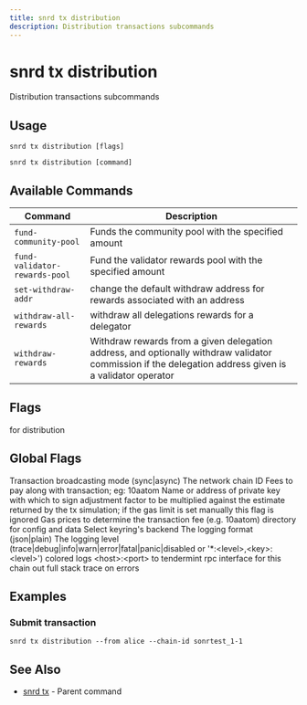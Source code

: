 ```yaml
---
title: snrd tx distribution
description: Distribution transactions subcommands
---
```


# snrd tx distribution

Distribution transactions subcommands

## Usage

```shell
snrd tx distribution [flags]
```

```shell
snrd tx distribution [command]
```

## Available Commands

| Command | Description |
|---------|-------------|
| `fund-community-pool` | Funds the community pool with the specified amount |
| `fund-validator-rewards-pool` | Fund the validator rewards pool with the specified amount |
| `set-withdraw-addr` | change the default withdraw address for rewards associated with an address |
| `withdraw-all-rewards` | withdraw all delegations rewards for a delegator |
| `withdraw-rewards` | Withdraw rewards from a given delegation address, and optionally withdraw validator commission if the delegation address given is a validator operator |

## Flags

<ParamField path="help" type="string">
  for distribution
</ParamField>

## Global Flags

<ParamField path="broadcast-mode" type="string" default="sync">
  Transaction broadcasting mode (sync|async)
</ParamField>

<ParamField path="chain-id" type="string">
  The network chain ID
</ParamField>

<ParamField path="fees" type="string">
  Fees to pay along with transaction; eg: 10aatom
</ParamField>

<ParamField path="from" type="string">
  Name or address of private key with which to sign
</ParamField>

<ParamField path="gas-adjustment" type="float" default="1">
  adjustment factor to be multiplied against the estimate returned by the tx simulation; if the gas limit is set manually this flag is ignored
</ParamField>

<ParamField path="gas-prices" type="string">
  Gas prices to determine the transaction fee (e.g. 10aatom)
</ParamField>

<ParamField path="home" type="string" default="/Users/prad/.sonr">
  directory for config and data
</ParamField>

<ParamField path="keyring-backend" type="string" default="os">
  Select keyring's backend
</ParamField>

<ParamField path="log_format" type="string" default="plain">
  The logging format (json|plain)
</ParamField>

<ParamField path="log_level" type="string" default="info">
  The logging level (trace|debug|info|warn|error|fatal|panic|disabled or '*:&lt;level&gt;,&lt;key&gt;:&lt;level&gt;')
</ParamField>

<ParamField path="log_no_color" type="string">
  colored logs
</ParamField>

<ParamField path="node" type="string" default="tcp://localhost:26657">
  &lt;host&gt;:&lt;port&gt; to tendermint rpc interface for this chain
</ParamField>

<ParamField path="trace" type="string">
  out full stack trace on errors
</ParamField>

## Examples

### Submit transaction

```shell
snrd tx distribution --from alice --chain-id sonrtest_1-1
```

## See Also

- [snrd tx](./snrd_tx.mdx) - Parent command

